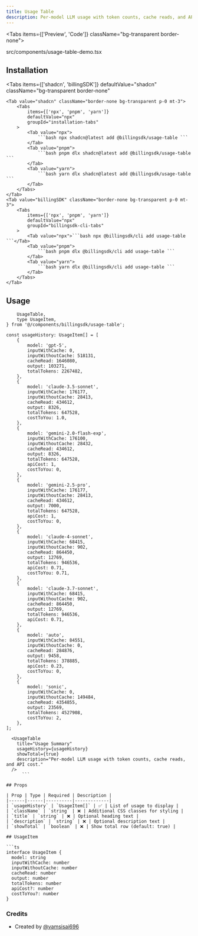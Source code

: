 ```yaml
---
title: Usage Table
description: Per-model LLM usage with token counts, cache reads, and API cost.
---
```


<Tabs items={['Preview', 'Code']} className="bg-transparent border-none">
  <Tab value="Preview" className="border-none bg-transparent p-0 mt-3">
    <PreviewComponents registryName="usage-table">
      <UsageTableDemo />
    </PreviewComponents>
  </Tab>

  <Tab value="Code" className="mt-3">
  <include cwd lang="tsx" meta='title="src/components/usage-table-demo.tsx"'>src/components/usage-table-demo.tsx</include>
  </Tab>
</Tabs>

## Installation

<Tabs
	items={['shadcn', 'billingSDK']}
	defaultValue="shadcn"
	className="bg-transparent border-none"
>
	<Tab value="shadcn" className="border-none bg-transparent p-0 mt-3">
		<Tabs
			items={['npx', 'pnpm', 'yarn']}
			defaultValue="npx"
			groupId="installation-tabs"
		>
			<Tab value="npx">
				```bash npx shadcn@latest add @billingsdk/usage-table ```
			</Tab>
			<Tab value="pnpm">
				```bash pnpm dlx shadcn@latest add @billingsdk/usage-table ```
			</Tab>
			<Tab value="yarn">
				```bash yarn dlx shadcn@latest add @billingsdk/usage-table ```
			</Tab>
		</Tabs>
	</Tab>
	<Tab value="billingSDK" className="border-none bg-transparent p-0 mt-3">
		<Tabs
			items={['npx', 'pnpm', 'yarn']}
			defaultValue="npx"
			groupId="billingsdk-cli-tabs"
		>
			<Tab value="npx">```bash npx @billingsdk/cli add usage-table ```</Tab>
			<Tab value="pnpm">
				```bash pnpm dlx @billingsdk/cli add usage-table ```
			</Tab>
			<Tab value="yarn">
				```bash yarn dlx @billingsdk/cli add usage-table ```
			</Tab>
		</Tabs>
	</Tab>
</Tabs>

## Usage

```tsx
	UsageTable,
	type UsageItem,
} from '@/components/billingsdk/usage-table';
```

```tsx
const usageHistory: UsageItem[] = [
	{
		model: 'gpt-5',
		inputWithCache: 0,
		inputWithoutCache: 518131,
		cacheRead: 1646080,
		output: 103271,
		totalTokens: 2267482,
	},
	{
		model: 'claude-3.5-sonnet',
		inputWithCache: 176177,
		inputWithoutCache: 28413,
		cacheRead: 434612,
		output: 8326,
		totalTokens: 647528,
		costToYou: 1.0,
	},
	{
		model: 'gemini-2.0-flash-exp',
		inputWithCache: 176100,
		inputWithoutCache: 28432,
		cacheRead: 434612,
		output: 8326,
		totalTokens: 647528,
		apiCost: 1,
		costToYou: 0,
	},
	{
		model: 'gemini-2.5-pro',
		inputWithCache: 176177,
		inputWithoutCache: 28413,
		cacheRead: 434612,
		output: 7000,
		totalTokens: 647528,
		apiCost: 1,
		costToYou: 0,
	},
	{
		model: 'claude-4-sonnet',
		inputWithCache: 68415,
		inputWithoutCache: 902,
		cacheRead: 864450,
		output: 12769,
		totalTokens: 946536,
		apiCost: 0.71,
		costToYou: 0.71,
	},
	{
		model: 'claude-3.7-sonnet',
		inputWithCache: 68415,
		inputWithoutCache: 902,
		cacheRead: 864450,
		output: 12769,
		totalTokens: 946536,
		apiCost: 0.71,
	},
	{
		model: 'auto',
		inputWithCache: 84551,
		inputWithoutCache: 0,
		cacheRead: 284876,
		output: 9458,
		totalTokens: 378885,
		apiCost: 0.23,
		costToYou: 0,
	},
	{
		model: 'sonic',
		inputWithCache: 0,
		inputWithoutCache: 149484,
		cacheRead: 4354855,
		output: 23569,
		totalTokens: 4527908,
		costToYou: 2,
	},
];
```

````tsx
  <UsageTable
    title="Usage Summary"
    usageHistory={usageHistory}
    showTotal={true}
    description="Per-model LLM usage with token counts, cache reads, and API cost."
  />
      ```

## Props

| Prop | Type | Required | Description |
|------|------|----------|-------------|
| `usageHistory` | `UsageItem[]` | ✅ | List of usage to display |
| `className` | `string` | ❌ | Additional CSS classes for styling |
| `title` | `string` | ❌ | Optional heading text |
| `description` | `string` | ❌ | Optional description text |
| `showTotal` | `boolean` | ❌ | Show total row (default: true) |

## UsageItem

```ts
interface UsageItem {
  model: string
  inputWithCache: number
  inputWithoutCache: number
  cacheRead: number
  output: number
  totalTokens: number
  apiCost?: number
  costToYou?: number
}
````

### Credits

- Created by [@vamsisai696](https://x.com/vamsisai696)
